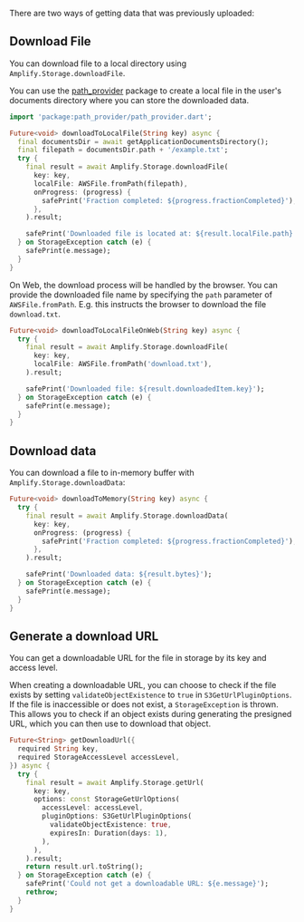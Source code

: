 There are two ways of getting data that was previously uploaded:

## Download File

You can download file to a local directory using `Amplify.Storage.downloadFile`.

You can use the [path_provider](https://pub.dev/packages/path_provider) package to create a local file in the user's documents directory where you can store the downloaded data.

<BlockSwitcher>

<Block name = "Mobile & Desktop">

```dart
import 'package:path_provider/path_provider.dart';

Future<void> downloadToLocalFile(String key) async {
  final documentsDir = await getApplicationDocumentsDirectory();
  final filepath = documentsDir.path + '/example.txt';
  try {
    final result = await Amplify.Storage.downloadFile(
      key: key,
      localFile: AWSFile.fromPath(filepath),
      onProgress: (progress) {
        safePrint('Fraction completed: ${progress.fractionCompleted}');
      },
    ).result;

    safePrint('Downloaded file is located at: ${result.localFile.path}');
  } on StorageException catch (e) {
    safePrint(e.message);
  }
}
```

</Block>

<Block name = "Web">

On Web, the download process will be handled by the browser. You can provide the downloaded file name by specifying the `path` parameter of `AWSFile.fromPath`. E.g. this instructs the browser to download the file `download.txt`.

```dart
Future<void> downloadToLocalFileOnWeb(String key) async {
  try {
    final result = await Amplify.Storage.downloadFile(
      key: key,
      localFile: AWSFile.fromPath('download.txt'),
    ).result;

    safePrint('Downloaded file: ${result.downloadedItem.key}');
  } on StorageException catch (e) {
    safePrint(e.message);
  }
}
```

</Block>

</BlockSwitcher>

## Download data

You can download a file to in-memory buffer with `Amplify.Storage.downloadData`:

```dart
Future<void> downloadToMemory(String key) async {
  try {
    final result = await Amplify.Storage.downloadData(
      key: key,
      onProgress: (progress) {
        safePrint('Fraction completed: ${progress.fractionCompleted}');
      },
    ).result;

    safePrint('Downloaded data: ${result.bytes}');
  } on StorageException catch (e) {
    safePrint(e.message);
  }
}
```

## Generate a download URL

You can get a downloadable URL for the file in storage by its key and access level.

When creating a downloadable URL, you can choose to check if the file exists by setting `validateObjectExistence` to `true` in `S3GetUrlPluginOptions`. If the file is inaccessible or does not exist, a `StorageException` is thrown. This allows you to check if an object exists during generating the presigned URL, which you can then use to download that object.

```dart
Future<String> getDownloadUrl({
  required String key,
  required StorageAccessLevel accessLevel,
}) async {
  try {
    final result = await Amplify.Storage.getUrl(
      key: key,
      options: const StorageGetUrlOptions(
        accessLevel: accessLevel,
        pluginOptions: S3GetUrlPluginOptions(
          validateObjectExistence: true,
          expiresIn: Duration(days: 1),
        ),
      ),
    ).result;
    return result.url.toString();
  } on StorageException catch (e) {
    safePrint('Could not get a downloadable URL: ${e.message}');
    rethrow;
  }
}
```
